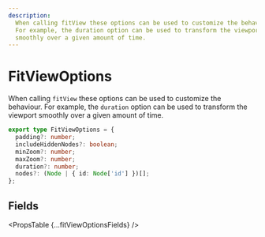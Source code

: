 ```yaml
---
description:
  When calling fitView these options can be used to customize the behaviour.
  For example, the duration option can be used to transform the viewport
  smoothly over a given amount of time.
---
```



# FitViewOptions

When calling `fitView` these options can be used to customize the behaviour. For example, the `duration` option can be used to transform the viewport smoothly over a given amount of time.

```ts
export type FitViewOptions = {
  padding?: number;
  includeHiddenNodes?: boolean;
  minZoom?: number;
  maxZoom?: number;
  duration?: number;
  nodes?: (Node | { id: Node['id'] })[];
};
```

## Fields

<PropsTable {...fitViewOptionsFields} />
